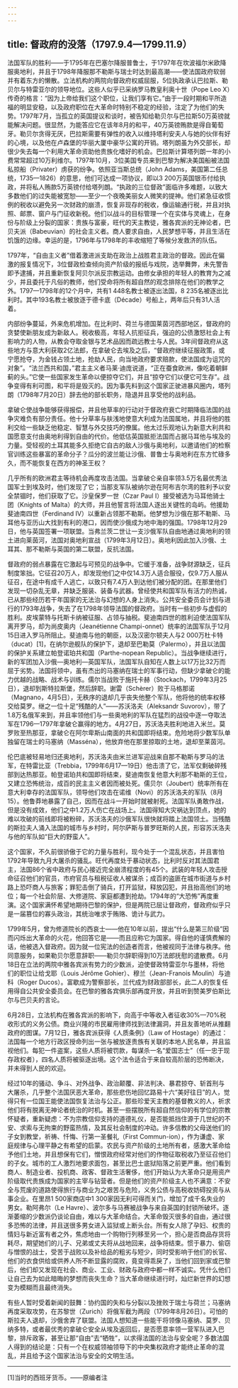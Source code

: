 ```yaml
---
---
---
```

title: 督政府的没落（1797.9.4—1799.11.9）
---




法国军队的胜利——于1795年在巴塞尔降服普鲁士，于1797年在坎波福尔米欧降服奥地利，并且于1798年降服那不勒斯与瑞士时达到最高潮——使法国政府软弱并有着东方的懒散。立法机构的两院向督政府权威屈服，5位执政承认巴拉斯、勒贝尔与特雷亚尔的领导地位。这些人似乎已采纳罗马教皇利奥十世（Pope Leo X）传奇的格言：“因为上帝给我们这个职位，让我们享有它。”由于一段时期和平所造福的明显安稳，以及政府职位在大革命时特别不稳定的经验，注定了为他们的失势。1797年7月，当孤立的英国提议和谈时，被告知给勒贝尔与巴拉斯50万英镑就能解决问题。很显然，为能答应它在该年8月的和平，40万英镑贿款是得自葡萄牙。勒贝尔贪得无厌，巴拉斯需要有弹性的收入以维持塔利安夫人与她的伙伴有好的心境，以及他在卢森堡的华丽大厦中豪华公寓的开销。塔列朗虽为外交部长，却很少失去每一个利用大革命资助他贵族化嗜好的机会。巴拉斯计算塔列朗一年的小费常常超过10万利维尔。1797年10月，3位美国专员来到巴黎为解决美国船被法国私掠船（Privater）虏获的纷争。依照亚当斯总统（John Adams，美国第二任总统，1735—1826）的意思，他们可达成一项协议，即以3 200万英国银币付给执政，并将私人贿款5万英镑付给塔列朗。“执政的三位督政”面临许多难题，以致大多数他们的过失能被宽恕——至少一个夜晚美丽女人微笑的提神。他们紧急征收惯例的税收以避免另一次财政的崩溃，恢复非现存的税收，像运输通行税，并且对执照、邮票、窗户与门征收新税。他们以战斗的目标管理一个在实体与灵魂上，在身份与阶级上分裂的国家：贵族与富豪，旺代的天主教徒，雅各宾派的无神论者，巴贝夫派（Babeuvian）的社会主义者。商人要求自由，人民梦想平等，并且生活在饥饿的边缘。幸运的是，1796年与1798年的丰收缩短了等候分发救济的队伍。

1797年，“自由主义者”借着激进派支助在政治上战胜君主政治的督政。因此在偏激的报复情况下，3位督政检查倾向资产阶级的报纸与戏院，选举舞弊，未先警告即予逮捕，并且重新恢复阿贝尔派反宗教运动。由修女承担的年轻人的教育为之减少，并且委托于凡俗的教师，他们受命将所有超自然的观念排除在他们的教学之外。1797—1798年的12个月中，共有1 448名教士被逐出法国，8 235名被逐出比利时。其中193名教士被放逐于德卡底（Décade）号船上，两年后只有31人活着。

内部纷争蔓延，外来危机增加。在比利时、荷兰与德国莱茵河西部地区，督政府的贪婪使新朋友成为新敌人。税收极高，年轻人抗拒征兵，强迫的公债激怒社会上有影响力的人物，从教会夺取金银与艺术品因而疏远教士与人民。3年间督政府从这些地方与意大利获取2亿法郎，在拿破仑去埃及之后，“督政府继续征服政策，或宁愿抢夺，为金钱占领土地，抢劫人民，向当地政府要求赔款，使法国成为诅咒的对象”。“法兰西共和国，”君主主义者马莱·迪庞说道，“正在蚕食欧洲，像吃着朝鲜蓟的头。”它使一些国家发生革命以便掠夺它们，并且“掠夺它们以便它可生存”。战争变得有利可图，和平将是毁灭的。因为事先料到这个国家正驶进暴风圈内，塔列朗（1798年7月20日）辞去他的部长职务，隐退并且享受他的战利品。

拿破仑使战争能够获得报偿，并且他草率的行动对于督政府衰亡时期降临法国的战争灾难负有部分责任。他十分草率与肤浅地使意大利成为法国属地，并且将他的胜利交给一些缺乏他稳定、智慧与外交技巧的僚属。他太过乐观地认为新意大利共和国愿意支付由奥地利得到自由的代价。他低估英国抵拒法国而占据马耳他与埃及的力量。受轻视的土耳其能多久拒绝它自古的敌人沙俄与奥地利，以邀请他们的检察官训练这些暴富的革命分子？瓜分的波兰能让沙俄、普鲁士与奥地利在东方忙碌多久，而不能恢复在西方的神圣王权？

几乎所有的欧洲君主等待机会再度攻击法国。当拿破仑亲自率领3.5万名最优秀法国军士到埃及时，他们发现了它；当那支军队被纳尔逊在阿布吉尔湾的胜利予以安全禁锢时，他们获取了它。沙皇保罗一世（Czar Paul I）接受被选为马耳他骑士团（Knights of Malta）的大师，并且他誓言将法国人逐出关键性的岛屿。他援助斐迪南四世（Ferdinand IV）以重新占领那不勒斯。他梦想为沙俄在那不勒斯、马耳他与亚历山大找到有利的港口，因而使沙俄成为地中海的强国。1798年12月29日，他与英国签署一项联盟。当弗兰茨二世让一支沙俄军队自由地通过奥地利的领土进向莱茵河，法国对奥地利宣战（1799年3月12日）。奥地利因此加入沙俄、土耳其、那不勒斯与英国的第二联盟，反抗法国。

督政府的弱点暴露在它激起与可预见的战争中。它缓于准备，战争财源缺乏，征兵制度笨拙。它征召20万人，却发现他们之中仅14.3万人适合服役，仅9.7万人服从征召，在途中有成千人逃亡，以致只有7.4万人到达他们被分配的团。在那里他们发现一切杂乱无章，并缺乏服装、装备与武器。曾经使共和国军队有活力的热诚，已从那些经历若干年国家的无法治与幻想的人身上消失。公共安全委员会计划与进行的1793年战争，失去了在1798年领导法国的督政府。当时有一些初步与虚假的胜利。皮埃蒙特与托斯卡纳被征服、占领与抽税。斐迪南四世的胜利迫使法国军队离开罗马，却为尚皮奥内（Jeanétienne Champi-onnet）统率的法国军队于12月15日进入罗马所阻止。斐迪南与他的朝臣，以及汉密尔顿夫人与2 000万杜卡特（ducat）[1]，在纳尔逊舰队的保护下，退却至巴勒莫（Palermo），并且以法国的保护关系建立帕登诺珀共和国（Parthe-nopean Republic）。当战争继续进行，新的军团加入沙俄—奥地利—英国军队，法国军队自知在人数上以17万比32万而屈于劣势。法国将领中，虽有杰出的马塞纳在瑞士的军事行动，但缺少拿破仑的能力优越的战略、战术与训练。儒尔当战败于施托卡赫（Stockach，1799年3月25日），退却到斯特拉斯堡，然后辞职。谢雷（Schèrer）败于马格那诺（Magnano，4月5日），无秩序的退却几乎丧失他整个军队，他将他的统率权移交给莫罗。继之一位十足“残酷的人”——苏沃洛夫（Aleksandr Suvorov），带了1.8万名俄军来到，并且率领他们与一些奥地利的军队在猛烈的战役中逐一夺取法军在1796—1797年拿破仑赢得的地方。4月27日，苏沃洛夫胜利地进入米兰。莫罗败至热那亚，拿破仑在阿尔卑斯山南面的共和国即将结束。危险地将少数军队单独留在瑞士的马塞纳（Masséna），他放弃他在那里掠取的土地，退却至莱茵河。

伦巴底被轻易地归还奥地利，苏沃洛夫由米兰进军迎战来自那不勒斯与罗马的法军，在特雷比亚（Trebbia，1799年6月17—19日）他击溃了它，法军仅剩破碎残部到达热那亚。帕登诺珀共和国即将结束，斐迪南恢复他意大利那不勒斯的王位，又建立恐怖统治，成百的民主主义者因而被处死。儒贝尔（Joubert）统率所有在意大利幸存的法国军队，领导他们攻击在诺维（Novi）的苏沃洛夫的军队（8月15）。他鲁莽地暴露了自己，因而在战斗一开始时就被射死。法国军队勇敢作战，但是没有成效，他们之中1.2万人伤亡在战场上。法国得知大灾祸达到顶点，她的难以攻破的前线即将被粉碎，苏沃洛夫的沙俄军队很快就将踏上法国领土。当残酷的斯拉夫人涌入法国的城市与乡村时，阿尔萨斯与普罗旺斯的人民，形容苏沃洛夫与他的军队如“巨大的野蛮人”。

这个国家，不久前很骄傲于它的力量与胜利，现今处于一个混乱状态，并且害怕1792年导致九月大屠杀的骚乱。旺代再度处于暴动状态，比利时反对其法国君主，法国86个省中政府与民心接近完全崩溃程度的有45个。武装的年轻人攻击授命征召他们的官员，市府官员与租税征收人被谋杀；成百的盗匪在城市街道与乡村路上恐吓商人与旅客；罪犯击倒了骑兵，打开监狱，释放囚犯，并且抬高他们的地位；每一个社会阶层、大修道院、家庭都遭到抢劫。1794年的“大恐怖”再度重演。这个国家满怀希望地期待巴黎的保护，但是两院已屈让督政府，督政府似乎只是一届篡位的寡头政治，其统治唯求于贿赂、诡计与武力。

1799年5月，曾为修道院长的西哀士——他在10年以前，提出“什么是第三阶级”因而闪烁出大革命的火花，他回答它是——而且应称它为国家。得自他的谨慎费解的话，他被选入督政府。因为就一位宪法的创造者而言，他被视同于法律与秩序。他同意服务，如果勒贝尔愿意辞职——勒贝尔辞职得到10万法郎抚慰的遣散费。6月18日在立法的两院中雅各宾派有势力的少数派，迫使督政特雷亚尔与墨林，将他们的职位让给戈耶（Louis Jérôme Gohier）、穆兰（Jean-Franois Moulin）与迪科（Roger Ducos）。富歇成为警察部长，兰代成为财政部部长，此二人的恢复任用得自公共安全委员会。在巴黎的雅各宾俱乐部再度开放，并且听到赞美罗伯斯比尔与巴贝夫的言论。

6月28日，立法机构在雅各宾派的影响下，向高于中等收入者征收30%—70%税收形式的义务公债。商业兴隆的市民雇用律师找到法律漏洞，并且友善地听从推翻政府的图谋。7月12日，雅各宾派获得《人质条例》（Law of Hostage）的通过：法国每一个地方行政区授命列出一张与被放逐贵族有关联的本地人民名单，并且监视他们。每犯一件盗案，这些人质将被罚款，每谋杀一名“爱国志士”（任一忠于现存政权者），四名人质将被驱逐出境。这个法令适合于来自较高阶层的恐怖断决，并未得到人民的欢迎。

经过10年的骚动、争斗、对外战争、政治颠覆、非法判决、暴君掠夺、斩首刑与大屠杀，几乎整个法国厌恶大革命，那些悲伤地回忆路易十六“美好往日”的人，觉得只有一位国王能使法国恢复法治与公正。那些珍爱天主教的基督教义的人，祈求他们将有脱离无神论者统治的时机。甚至一些摆脱所有超自然信仰的有学位的宗教怀疑者，重新疑虑：不为宗教信仰支持的道德礼仪，是否能抵挡住源于几世纪的不安、求索与无拘束的野蛮热情，及其反社会制度的冲动。许多信教的父母送他们的子女到教堂，祈祷、忏悔、行第一圣餐礼（First Commun-ion），作为谦虚、家庭规律与心理平静之有希望的启蒙。农民与资产阶级的土地所有者，感激大革命给予他们土地，并且想保有它们，憎恨政府经常对他们的作物征取税收乃至征召他们的子女。城市的工人激烈地要求面包，甚至比巴士底狱陷落之前更严重。他们看到商人、制造业者、投机商、政客、督政生活奢侈，他们开始认为大革命只是用资产阶级取代贵族成为国家的主宰与钻营者。但是他们的资产阶级主人也不满意：不安全与荒废的道路使得旅行与商业为之艰苦与危险，义务公债与高税收妨碍投资与从事企业。在里昂1 500家商店中1 300家因无利可得而关门，增加了成千名失业的男女。勒阿弗尔（Le Havre）、波尔多与马赛被战争与来自英国的封锁所破坏。逐渐萎缩的少数派仍谈论自由，难以与大革命结合。大革命毁灭很多的自由，通过很多恐怖的法律，并且送很多男女进入监狱或上断头台。所有女人除了孕妇、权贵的情妇与新近富有者之外，焦虑地由一个购物行列移至另一个，担心是否商品存货将耗尽，期望她们的儿子、兄弟或丈夫将从战地回来，战争将结束。惯于暴力、偷窃与憎恨的战士，受苦于战败以及补给品的粗劣与短少，同时受影响于他们的长官、他们的衣食供给或供养人所不断显露的腐败，竟变得乖戾了，当他们回到家或巴黎后，他们却又发现在社会、商业、工业、财政与政府中都一样不诚实。凭什么他们让自己去为如此暗晦的梦想而丧失生命？当大革命继续进行时，灿烂新世界的幻想变为模糊而且最终消失。

有些人暂时受着新闻的鼓舞：协约国的失和与分裂以及挫败于瑞士与荷兰；马塞纳再度采取攻势，在苏黎世（Zurich）将俄军截为两段（1799年8月26日）。可怕的斯拉夫人退却，沙俄舍弃了联盟。法国人想知道一些能干将领像马塞纳、莫罗、贝纳多特，或者最优秀的拿破仑安全从埃及返回后，是否愿意率领一营军队进入巴黎，排斥政客，甚至让那“自由”去“牺牲”，以求得法国的法治与安全呢？多数法国人得到的结论是：只有一个在权威领袖领导下的中央集权政府才能终止革命的混乱，并且给予这个国家法治与安全的文明生活。



* * *



[1]当时的西班牙货币。——原编者注